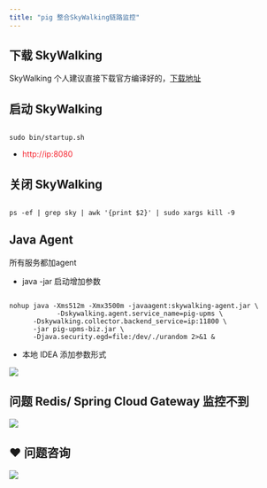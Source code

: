 ```yaml
---
title: "pig 整合SkyWalking链路监控"
---
```


## 下载 SkyWalking


SkyWalking 个人建议直接下载官方编译好的，[下载地址](http://skywalking.apache.org/downloads/)



## 启动 SkyWalking


```shell

sudo bin/startup.sh
```



+ <font style="color:#F5222D;">http://ip:8080</font>

## 关闭 SkyWalking


```shell

ps -ef | grep sky | awk '{print $2}' | sudo xargs kill -9
```



## Java Agent


所有服务都加agent



+ java -jar 启动增加参数

```shell

nohup java -Xms512m -Xmx3500m -javaagent:skywalking-agent.jar \
			-Dskywalking.agent.service_name=pig-upms \
      -Dskywalking.collector.backend_service=ip:11800 \
      -jar pig-upms-biz.jar \
      -Djava.security.egd=file:/dev/./urandom 2>&1 &

```



+ 本地 IDEA 添加参数形式

![](https://cdn.nlark.com/yuque/0/2020/png/283679/1599470275127-f41885b1-eb26-4512-9a20-528630234da1.png)



## 问题 Redis/ Spring Cloud Gateway 监控不到


![](https://cdn.nlark.com/yuque/0/2020/png/283679/1599470275202-57509b4d-d1ff-47bf-9c3a-41648ab88ff2.png)



## ❤  问题咨询
![](https://cdn.nlark.com/yuque/0/2022/gif/283679/1662563973685-c22e9831-db66-42b5-973f-886d25d1e0e7.gif)

